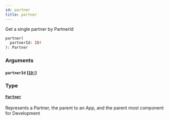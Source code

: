 ```yaml
---
id: partner
title: partner
---
```


Get a single partner by PartnerId

```graphql
partner(
  partnerId: ID!
): Partner

```

### Arguments

#### `partnerId` ([`ID!`](/developers/shared-apis/adminidentity-api/graphql/reference/scalars/id))

### Type

#### [`Partner`](/developers/shared-apis/adminidentity-api/graphql/reference/objects/partner)

Represents a Partner, the parent to an App, and the parent most component for Development
